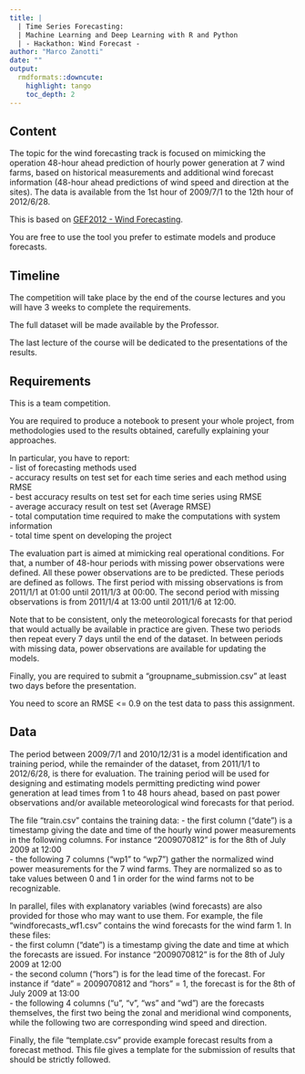 ```yaml
---
title: | 
  | Time Series Forecasting:  
  | Machine Learning and Deep Learning with R and Python
  | - Hackathon: Wind Forecast -
author: "Marco Zanotti"
date: ""
output: 
  rmdformats::downcute:
    highlight: tango
    toc_depth: 2
---
```


## Content

The topic for the wind forecasting track is focused on mimicking the operation 
48-hour ahead prediction of hourly power generation at 7 wind farms, based on 
historical measurements and additional wind forecast information (48-hour 
ahead predictions of wind speed and direction at the sites). The data is 
available from the 1st hour of 2009/7/1 to the 12th hour of 2012/6/28.  

This is based on [GEF2012 - Wind Forecasting](https://www.kaggle.com/competitions/GEF2012-wind-forecasting).  

You are free to use the tool you prefer to estimate models and produce forecasts.  


## Timeline

The competition will take place by the end of the course lectures and you
will have 3 weeks to complete the requirements.  

The full dataset will be made available by the Professor.  

The last lecture of the course will be dedicated to the presentations of the 
results.  


## Requirements

This is a team competition. 

You are required to produce a notebook to present your whole project, from
methodologies used to the results obtained, carefully explaining your
approaches.  

In particular, you have to report:  
- list of forecasting methods used  
- accuracy results on test set for each time series and each method using RMSE  
- best accuracy results on test set for each time series using RMSE  
- average accuracy result on test set (Average RMSE)  
- total computation time required to make the computations with system information  
- total time spent on developing the project  

The evaluation part is aimed at mimicking real operational conditions. 
For that, a number of 48-hour periods with missing power observations were 
defined. All these power observations are to be predicted. These periods are 
defined as follows. The first period with missing observations is from 
2011/1/1 at 01:00 until 2011/1/3 at 00:00. The second period with missing 
observations is from 2011/1/4 at 13:00 until 2011/1/6 at 12:00. 

Note that to be consistent, only the meteorological forecasts for that period 
that would actually be available in practice are given. These two periods then 
repeat every 7 days until the end of the dataset. In between periods with 
missing data, power observations are available for updating the models.

Finally, you are required to submit a "groupname_submission.csv" at least two 
days before the presentation.  

You need to score an RMSE <= 0.9 on the test data to pass this assignment.


## Data

The period between 2009/7/1 and 2010/12/31 is a model identification and 
training period, while the remainder of the dataset, from 2011/1/1 to 2012/6/28, 
is there for evaluation. The training period will be used for designing and 
estimating models permitting predicting wind power generation at lead times 
from 1 to 48 hours ahead, based on past power observations and/or available 
meteorological wind forecasts for that period. 

The file "train.csv" contains the training data:
- the first column ("date") is a timestamp giving the date and time of the 
hourly wind power measurements in the following columns. For instance 
"2009070812" is for the 8th of July 2009 at 12:00  
- the following 7 columns ("wp1" to "wp7") gather the normalized wind power 
measurements for the 7 wind farms. They are normalized so as to take values 
between 0 and 1 in order for the wind farms not to be recognizable.  

In parallel, files with explanatory variables (wind forecasts) are also 
provided for those who may want to use them. For example, the file 
"windforecasts_wf1.csv" contains the wind forecasts for the wind farm 1. 
In these files:  
- the first column ("date") is a timestamp giving the date and time at which 
the forecasts are issued. For instance "2009070812" is for the 8th of July 
2009 at 12:00  
- the second column ("hors") is for the lead time of the forecast. For 
instance if "date" = 2009070812 and "hors" = 1, the forecast is for the 8th 
of July 2009 at 13:00  
- the following 4 columns ("u", "v", "ws" and "wd") are the forecasts 
themselves, the first two being the zonal and meridional wind components, 
while the following two are corresponding wind speed and direction.  

Finally, the file "template.csv" provide example forecast results from a 
forecast method. This file gives a template for the submission of results 
that should be strictly followed. 

